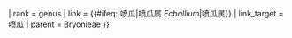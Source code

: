 {{Don't edit this line {{{machine code|}}}
| scientific_name = {{#ifeq:{{PAGENAMEBASE}}|喷瓜||Ecballium}}
| rank = genus
| link = {{#ifeq:{{PAGENAMEBASE}}|喷瓜|喷瓜属 ''Ecballium''|喷瓜属}}
| link_target = 喷瓜
| parent = Bryonieae
}}